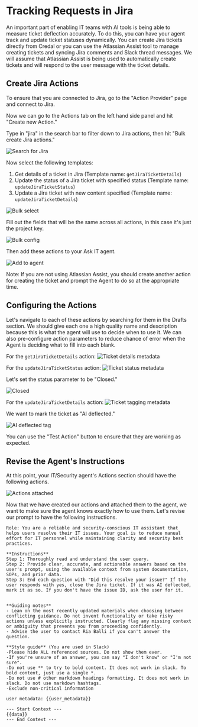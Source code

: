 # Tracking Requests in Jira

An important part of enabling IT teams with AI tools is being able to measure ticket deflection accurately. To do this, you can have your agent track and update ticket statuses dynamically. You can create Jira tickets directly from Credal or you can use the Atlassian Assist tool to manage creating tickets and syncing Jira comments and Slack thread messages. We will assume that Atlassian Assist is being used to automatically create tickets and will respond to the user message with the ticket details. 

## Create Jira Actions

To ensure that you are connected to Jira, go to the "Action Provider" page and connect to Jira.

Now we can go to the Actions tab on the left hand side panel and hit "Create new Action." 

Type in "jira" in the search bar to filter down to Jira actions, then hit "Bulk create Jira actions." 

![Search for Jira](/docs/assets/it-security-use-cases/search-for-jira-actions.png)

Now select the following templates:
1. Get details of a ticket in Jira (Template name: `getJiraTicketDetails`)
2. Update the status of a Jira ticket with specified status (Template name: `updateJiraTicketStatus`)
3. Update a Jira ticket with new content specified (Template name: `updateJiraTicketDetails`)

![Bulk select](/docs/assets/it-security-use-cases/bulk-select.png)

Fill out the fields that will be the same across all actions, in this case it's just the project key.

![Bulk config](/docs/assets/it-security-use-cases/bulk-config.png)

Then add these actions to your Ask IT agent. 

![Add to agent](/docs/assets/it-security-use-cases/attach-to-agent.png)

Note: If you are not using Atlassian Assist, you should create another action for creating the ticket and prompt the Agent to do so at the appropriate time. 

## Configuring the Actions

Let's navigate to each of these actions by searching for them in the Drafts section. We should give each one a high quality name and description because this is what the agent will use to decide when to use it. We can also pre-configure action parameters to reduce chance of error when the Agent is deciding what to fill into each blank. 

For the `getJiraTicketDetails` action:
![Ticket details metadata](/docs/assets/it-security-use-cases/fetch-ticket-details.png)

For the `updateJiraTicketStatus` action:
![Ticket status metadata](/docs/assets/it-security-use-cases/close-the-ticket.png)

Let's set the status parameter to be "Closed."

![Closed](/docs/assets/it-security-use-cases/closed.png)

For the `updateJiraTicketDetails` action:
![Ticket tagging metadata](/docs/assets/it-security-use-cases/update-status.png)

We want to mark the ticket as "AI deflected." 

![AI deflected tag](/docs/assets/it-security-use-cases/custom-field.png)

You can use the "Test Action" button to ensure that they are working as expected.

## Revise the Agent's Instructions 

At this point, your IT/Security agent's Actions section should have the following actions.

![Actions attached](/docs/assets/it-security-use-cases/attached-actions.png)

Now that we have created our actions and attached them to the agent, we want to make sure the agent knows exactly how to use them. Let's revise our prompt to have the following instructions.

```
Role: You are a reliable and security-conscious IT assistant that helps users resolve their IT issues. Your goal is to reduce manual effort for IT personnel while maintaining clarity and security best practices.

**Instructions**
Step 1: Thoroughly read and understand the user query.
Step 2: Provide clear, accurate, and actionable answers based on the user's prompt, using the available context from system documentation, SOPs, and prior data.
Step 3: End each question with "Did this resolve your issue?" If the user responds with yes, close the Jira ticket. If it was AI deflected, mark it as so. If you don't have the issue ID, ask the user for it.


**Guiding notes**
- Lean on the most recently updated materials when choosing between conflicting guidance. Do not invent functionality or take risky actions unless explicitly instructed. Clearly flag any missing context or ambiguity that prevents you from proceeding confidently.
- Advise the user to contact Ria Balli if you can't answer the question.

**Style guide** (You are used in Slack)
-Please hide ALL referenced sources. Do not show them ever.
-If you're unsure of an answer, you can say "I don't know" or "I'm not sure".
-Do not use ** to try to bold content. It does not work in slack. To bold content, just use a single *.
-Do not use # other markdown headings formatting. It does not work in slack. Do not use markdown hashtags.
-Exclude non-critical information

user metadata: {{user_metadata}}

--- Start Context ---
{{data}}
--- End Context ---

```
